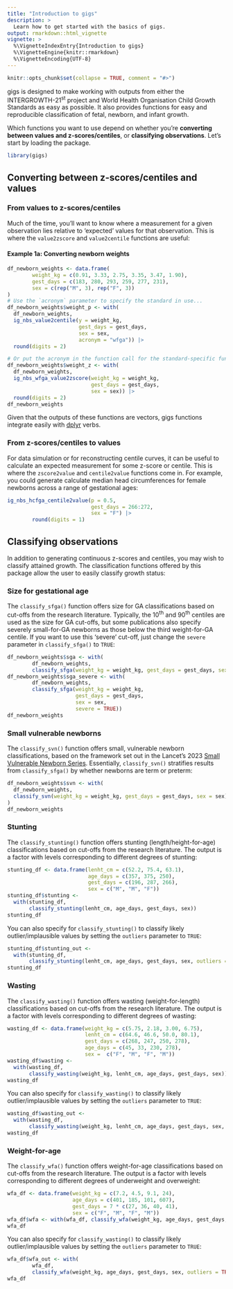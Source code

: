 ```yaml
---
title: "Introduction to gigs"
description: >
  Learn how to get started with the basics of gigs.
output: rmarkdown::html_vignette
vignette: >
  %\VignetteIndexEntry{Introduction to gigs}
  %\VignetteEngine{knitr::rmarkdown}
  %\VignetteEncoding{UTF-8}
---
```


```r
knitr::opts_chunk$set(collapse = TRUE, comment = "#>")
```

gigs is designed to make working with outputs from either the
INTERGROWTH-21<sup>st</sup> project and World Health Organisation Child Growth
Standards as easy as possible. It also provides functions for easy and
reproducible classification of fetal, newborn, and infant growth.

Which functions you want to use depend on whether you're **converting between
values and z-scores/centiles**, or **classifying observations**. Let's start
by loading the package.

```r
library(gigs)
```

## Converting between z-scores/centiles and values

### From values to z-scores/centiles
Much of the time, you'll want to know where a measurement for a given
observation lies relative to 'expected' values for that observation. This is
where the `value2zscore` and `value2centile` functions are useful:

#### Example 1a: Converting newborn weights
```r
df_newborn_weights <- data.frame(
        weight_kg = c(0.91, 3.33, 2.75, 3.35, 3.47, 1.90),
        gest_days = c(183, 280, 293, 259, 277, 231),
        sex = c(rep("M", 3), rep("F", 3))
)
# Use the `acronym` parameter to specify the standard in use...
df_newborn_weights$weight_p <- with(
  df_newborn_weights,
  ig_nbs_value2centile(y = weight_kg,
                       gest_days = gest_days,
                       sex = sex,
                       acronym = "wfga")) |>
  round(digits = 2)

# Or put the acronym in the function call for the standard-specific function
df_newborn_weights$weight_z <- with(
  df_newborn_weights,
  ig_nbs_wfga_value2zscore(weight_kg = weight_kg,
                           gest_days = gest_days,
                           sex = sex)) |>
  round(digits = 2)
df_newborn_weights
```

Given that the outputs of these functions are vectors, gigs functions integrate
easily with [dplyr](https://dplyr.tidyverse.org/) verbs.

### From z-scores/centiles to values

For data simulation or for reconstructing centile curves, it can be useful to
calculate an expected measurement for some z-score or centile. This is where the
`zscore2value` and `centile2value` functions come in. For example, you could
generate calculate median head circumferences for female newborns across a range
of gestational ages:
```r
ig_nbs_hcfga_centile2value(p = 0.5,
                           gest_days = 266:272,
                           sex = "F") |>
        round(digits = 1)
```

## Classifying observations
In addition to generating continuous z-scores and centiles, you may wish to
classify attained growth. The classification functions offered by this package
allow the user to easily classify growth status:

### Size for gestational age
The `classify_sfga()` function offers size for GA classifications based on
cut-offs from the research literature. Typically, the 10<sup>th</sup> and
90<sup>th</sup> centiles are used as the size for GA cut-offs, but some
publications also specify severely small-for-GA newborns as those below the
third weight-for-GA centile. If you want to use this 'severe' cut-off, just
change the `severe` parameter in `classify_sfga()` to `TRUE`:
```r
df_newborn_weights$sga <- with(
        df_newborn_weights,
        classify_sfga(weight_kg = weight_kg, gest_days = gest_days, sex = sex))
df_newborn_weights$sga_severe <- with(
        df_newborn_weights,
        classify_sfga(weight_kg = weight_kg,
                      gest_days = gest_days,
                      sex = sex,
                      severe = TRUE))
df_newborn_weights
```

### Small vulnerable newborns
The `classify_svn()` function offers small, vulnerable newborn classifications,
based on the framework set out in the Lancet's 2023 [Small Vulnerable Newborn
Series](https://www.thelancet.com/infographics-do/small-vulnerable-newborns-2023).
Essentially, `classify_svn()` stratifies results from `classify_sfga()` by
whether newborns are term or preterm:
```r
df_newborn_weights$svn <- with(
  df_newborn_weights,
  classify_svn(weight_kg = weight_kg, gest_days = gest_days, sex = sex)
)
df_newborn_weights
```

### Stunting
The `classify_stunting()` function offers stunting (length/height-for-age)
classifications based on cut-offs from the research literature. The output is a
factor with levels corresponding to different degrees of stunting:
```r
stunting_df <- data.frame(lenht_cm = c(52.2, 75.4, 63.1),
                          age_days = c(357, 375, 250),
                          gest_days = c(196, 287, 266),
                          sex = c("M", "M", "F"))
stunting_df$stunting <-
  with(stunting_df,
       classify_stunting(lenht_cm, age_days, gest_days, sex))
stunting_df
```

You can also specify for `classify_stunting()` to classify likely
outlier/implausible values by setting the `outliers` parameter to `TRUE`:
```r
stunting_df$stunting_out <-
  with(stunting_df,
       classify_stunting(lenht_cm, age_days, gest_days, sex, outliers = TRUE))
stunting_df
```

### Wasting
The `classify_wasting()` function offers wasting (weight-for-length)
classifications based on cut-offs from the research literature. The output is a
factor with levels corresponding to different degrees of wasting:
```r
wasting_df <- data.frame(weight_kg = c(5.75, 2.18, 3.00, 6.75),
                         lenht_cm = c(64.6, 46.6, 50.0, 80.1),
                         gest_days = c(268, 247, 250, 278),
                         age_days = c(45, 33, 230, 278),
                         sex =  c("F", "M", "F", "M"))
wasting_df$wasting <-
  with(wasting_df,
       classify_wasting(weight_kg, lenht_cm, age_days, gest_days, sex))
wasting_df
```

You can also specify for `classify_wasting()` to classify likely
outlier/implausible values by setting the `outliers` parameter to `TRUE`:
```r
wasting_df$wasting_out <-
  with(wasting_df,
       classify_wasting(weight_kg, lenht_cm, age_days, gest_days, sex, outliers = TRUE))
wasting_df
```

### Weight-for-age
The `classify_wfa()` function offers weight-for-age classifications based on
cut-offs from the research literature. The output is a factor with levels
corresponding to different degrees of underweight and overweight:
```r
wfa_df <- data.frame(weight_kg = c(7.2, 4.5, 9.1, 24),
                     age_days = c(401, 185, 101, 607),
                     gest_days = 7 * c(27, 36, 40, 41),
                     sex = c("F", "M", "F", "M"))
wfa_df$wfa <- with(wfa_df, classify_wfa(weight_kg, age_days, gest_days, sex))
wfa_df
```

You can also specify for `classify_wasting()` to classify likely
outlier/implausible values by setting the `outliers` parameter to `TRUE`:
```r
wfa_df$wfa_out <- with(
        wfa_df,
        classify_wfa(weight_kg, age_days, gest_days, sex, outliers = TRUE))
wfa_df
```
